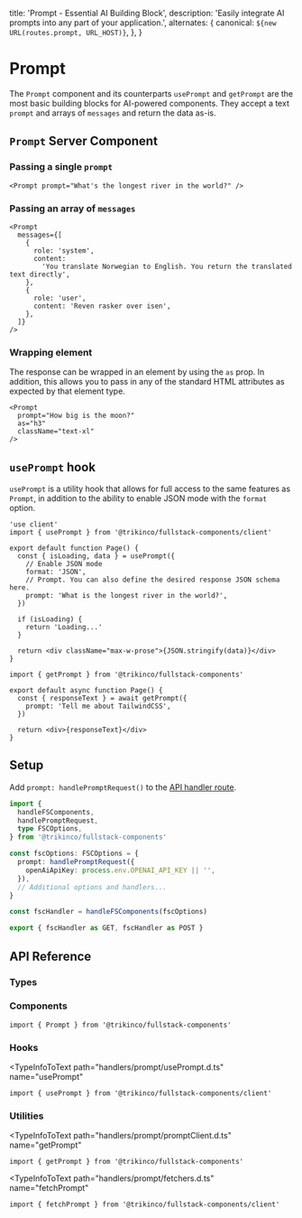 
  title: 'Prompt - Essential AI Building Block',
  description:
    'Easily integrate AI prompts into any part of your application.',
  alternates: {
    canonical: `${new URL(routes.prompt, URL_HOST)}`,
  },
}

# Prompt

The `Prompt` component and its counterparts `usePrompt` and `getPrompt` are the most basic building blocks for AI-powered components.
They accept a text `prompt` and arrays of `messages` and return the data as-is.

## `Prompt` Server Component

### Passing a single `prompt`

<Example>
  <Prompt prompt="What's the longest river in the world?" />
</Example>

```tsx
<Prompt prompt="What's the longest river in the world?" />
```

### Passing an array of `messages`

<Example>
  <Prompt
    messages={[
      {
        role: 'system',
        content:
          'You translate Norwegian to English. You return the translated text directly',
      },
      {
        role: 'user',
        content: 'Reven rasker over isen',
      },
    ]}
  />
</Example>

```tsx
<Prompt
  messages={[
    {
      role: 'system',
      content:
        'You translate Norwegian to English. You return the translated text directly',
    },
    {
      role: 'user',
      content: 'Reven rasker over isen',
    },
  ]}
/>
```

### Wrapping element

The response can be wrapped in an element by using the `as` prop.
In addition, this allows you to pass in any of the standard HTML attributes as expected by that element type.

<Example>
  <Prompt
    prompt="How big is the moon?"
    as="h3"
    className="text-xl"
  />
</Example>

```tsx /as="div"/
<Prompt
  prompt="How big is the moon?"
  as="h3"
  className="text-xl"
/>
```

## `usePrompt` hook

`usePrompt` is a utility hook that allows for full access to the same features as `Prompt`, in addition to the ability to enable JSON mode with the `format` option.

<Example>
  <UsePrompt />
</Example>

```tsx
'use client'
import { usePrompt } from '@trikinco/fullstack-components/client'

export default function Page() {
  const { isLoading, data } = usePrompt({
    // Enable JSON mode
    format: 'JSON',
    // Prompt. You can also define the desired response JSON schema here.
    prompt: 'What is the longest river in the world?',
  })

  if (isLoading) {
    return 'Loading...'
  }

  return <div className="max-w-prose">{JSON.stringify(data)}</div>
}
```

```tsx title="Server Component"
import { getPrompt } from '@trikinco/fullstack-components'

export default async function Page() {
  const { responseText } = await getPrompt({
    prompt: 'Tell me about TailwindCSS',
  })

  return <div>{responseText}</div>
}
```

## Setup

Add `prompt: handlePromptRequest()` to the [API handler route](/docs/get-started/#setup).

```ts title="app/api/fsutils/[...fscomponents]/route.ts"
import {
  handleFSComponents,
  handlePromptRequest,
  type FSCOptions,
} from '@trikinco/fullstack-components'

const fscOptions: FSCOptions = {
  prompt: handlePromptRequest({
    openAiApiKey: process.env.OPENAI_API_KEY || '',
  }),
  // Additional options and handlers...
}

const fscHandler = handleFSComponents(fscOptions)

export { fscHandler as GET, fscHandler as POST }
```

## API Reference

### Types

<TypeInfoToText
  path="handlers/prompt/models.d.ts"
  name="PromptOptions"
  description="Prompt API handler route options."
/>

<TypeInfoToText
  path="handlers/prompt/models.d.ts"
  name="PromptRequestBody"
  description="Prompt request body."
/>

<TypeInfoToText
  path="chatGptService.d.ts"
  name="ChatGptCompletionResponse"
  description="The response body for `getPrompt`."
/>

### Components

<TypeInfoToText
  path="components/Prompt.d.ts"
  name="PromptProps"
/>

<TypeInfoToText path="components/Prompt.d.ts" name="Prompt">
  
  ```tsx 
  import { Prompt } from '@trikinco/fullstack-components' 
  ```

</TypeInfoToText>

### Hooks

<TypeInfoToText
  path="handlers/prompt/usePrompt.d.ts"
  name="usePrompt"
>

```tsx
import { usePrompt } from '@trikinco/fullstack-components/client'
```

</TypeInfoToText>

### Utilities

<TypeInfoToText
  path="handlers/prompt/promptClient.d.ts"
  name="getPrompt"
>

```tsx
import { getPrompt } from '@trikinco/fullstack-components'
```

</TypeInfoToText>

<TypeInfoToText
  path="handlers/prompt/fetchers.d.ts"
  name="fetchPrompt"
>
 
  ```tsx 
  import { fetchPrompt } from '@trikinco/fullstack-components/client' 
  ```

</TypeInfoToText>
